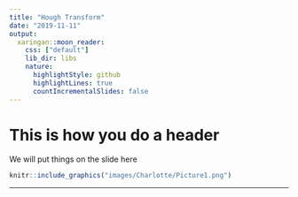 ```yaml
---
title: "Hough Transform"
date: "2019-11-11"
output:
  xaringan::moon_reader:
    css: ["default"]
    lib_dir: libs
    nature:
      highlightStyle: github
      highlightLines: true
      countIncrementalSlides: false
---
```

# This is how you do a header
We will put things on the slide here

```r
knitr::include_graphics("images/Charlotte/Picture1.png")
```

---